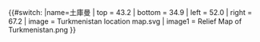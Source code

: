 {{#switch:{{{1}}}
|name=土庫曼
| top    = 43.2
| bottom = 34.9
| left   = 52.0
| right  = 67.2
| image  = Turkmenistan location map.svg
| image1 = Relief Map of Turkmenistan.png
}}<noinclude>{{Location map/Info|Turkmenistan}}
{{Documentation}}
</noinclude>